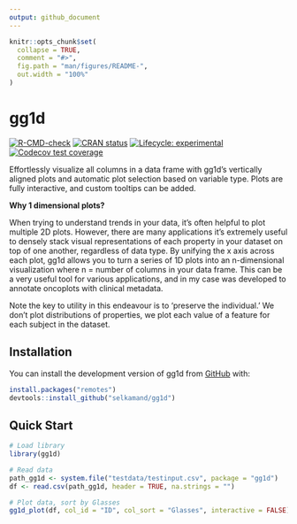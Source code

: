 ```yaml
---
output: github_document
---
```


<!-- README.md is generated from README.Rmd. Please edit that file -->

```r
knitr::opts_chunk$set(
  collapse = TRUE,
  comment = "#>",
  fig.path = "man/figures/README-",
  out.width = "100%"
)
```

# gg1d

<!-- badges: start -->
[![R-CMD-check](https://github.com/selkamand/gg1d/actions/workflows/R-CMD-check.yaml/badge.svg)](https://github.com/selkamand/gg1d/actions/workflows/R-CMD-check.yaml)
[![CRAN status](https://www.r-pkg.org/badges/version/gg1d)](https://CRAN.R-project.org/package=gg1d)
[![Lifecycle: experimental](https://img.shields.io/badge/lifecycle-experimental-orange.svg)](https://lifecycle.r-lib.org/articles/stages.html#experimental)
[![Codecov test coverage](https://codecov.io/gh/selkamand/gg1d/branch/master/graph/badge.svg)](https://app.codecov.io/gh/selkamand/gg1d?branch=master)
<!-- badges: end -->

Effortlessly visualize all columns in a data frame with gg1d's vertically aligned plots and automatic plot selection based on variable type.
Plots are fully interactive, and custom tooltips can be added.


**Why 1 dimensional plots?**

When trying to understand trends in your data, it's often helpful to plot multiple 2D plots. However, there are many applications it's extremely useful to densely stack visual representations of each property in your dataset on top of one another, regardless of data type. By unifying the x axis across each plot, gg1d allows you to turn a series of 1D plots into an n-dimensional visualization where n = number of columns in your data frame. This can be a very useful tool for various applications, and in my case was developed to annotate oncoplots with clinical metadata. 

Note the key to utility in this endeavour is to 'preserve the individual.' We don't plot distributions of properties, we plot each value of a feature for each subject in the dataset.


## Installation

You can install the development version of gg1d from [GitHub](https://github.com/) with:



``` r
install.packages("remotes")
devtools::install_github("selkamand/gg1d")
```


## Quick Start

```r
# Load library
library(gg1d)

# Read data
path_gg1d <- system.file("testdata/testinput.csv", package = "gg1d")
df <- read.csv(path_gg1d, header = TRUE, na.strings = "")

# Plot data, sort by Glasses
gg1d_plot(df, col_id = "ID", col_sort = "Glasses", interactive = FALSE)
```
